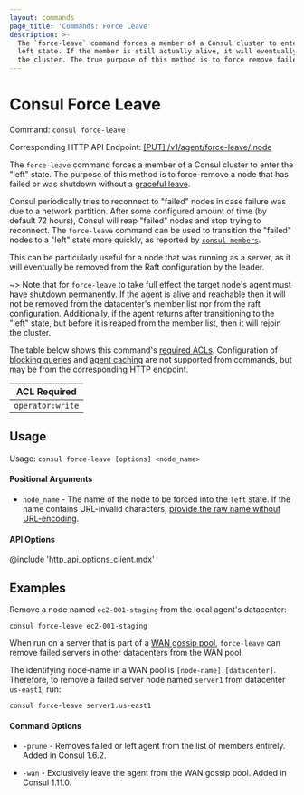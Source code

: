 ```yaml
---
layout: commands
page_title: 'Commands: Force Leave'
description: >-
  The `force-leave` command forces a member of a Consul cluster to enter the
  left state. If the member is still actually alive, it will eventually rejoin
  the cluster. The true purpose of this method is to force remove failed nodes.
---
```


# Consul Force Leave

Command: `consul force-leave`

Corresponding HTTP API Endpoint: [\[PUT\] /v1/agent/force-leave/:node](/api-docs/agent#force-leave-and-shutdown)

The `force-leave` command forces a member of a Consul cluster to enter the
"left" state. The purpose of this method is to force-remove a node that has failed or
was shutdown without a [graceful leave](/commands/leave).

Consul periodically tries to reconnect to "failed" nodes in case failure was due
to a network partition. After some configured amount of time (by default 72 hours),
Consul will reap "failed" nodes and stop trying to reconnect. The `force-leave`
command can be used to transition the "failed" nodes to a "left" state more
quickly, as reported by [`consul members`](/commands/members).

This can be particularly useful for a node that was running as a server,
as it will eventually be removed from the Raft configuration by the leader.

~> Note that for `force-leave` to take full effect the target node's agent must have
shutdown permanently. If the agent is alive and reachable then it will not be removed
from the datacenter's member list nor from the raft configuration. Additionally,
if the agent returns after transitioning to the "left" state, but before it is reaped
from the member list, then it will rejoin the cluster.

The table below shows this command's [required ACLs](/api#authentication). Configuration of
[blocking queries](/api-docs/features/blocking) and [agent caching](/api-docs/features/caching)
are not supported from commands, but may be from the corresponding HTTP endpoint.

| ACL Required     |
| ---------------- |
| `operator:write` |

## Usage

Usage: `consul force-leave [options] <node_name>`

#### Positional Arguments

- `node_name` - The name of the node to be forced into the `left` state.
  If the name contains URL-invalid characters,
  [provide the raw name without URL-encoding](/commands#arguments-with-url-invalid-characters).

#### API Options

@include 'http_api_options_client.mdx'

## Examples

Remove a node named `ec2-001-staging` from the local agent's datacenter:

```
consul force-leave ec2-001-staging
```

When run on a server that is part of a
[WAN gossip pool](https://learn.hashicorp.com/consul/security-networking/datacenters),
`force-leave` can remove failed servers in other datacenters from the WAN pool.

The identifying node-name in a WAN pool is `[node-name].[datacenter]`.
Therefore, to remove a failed server node named `server1` from
datacenter `us-east1`, run:

```
consul force-leave server1.us-east1
```

#### Command Options

- `-prune` - Removes failed or left agent from the list of
  members entirely. Added in Consul 1.6.2.

- `-wan` - Exclusively leave the agent from the WAN gossip pool. Added in Consul
  1.11.0.
